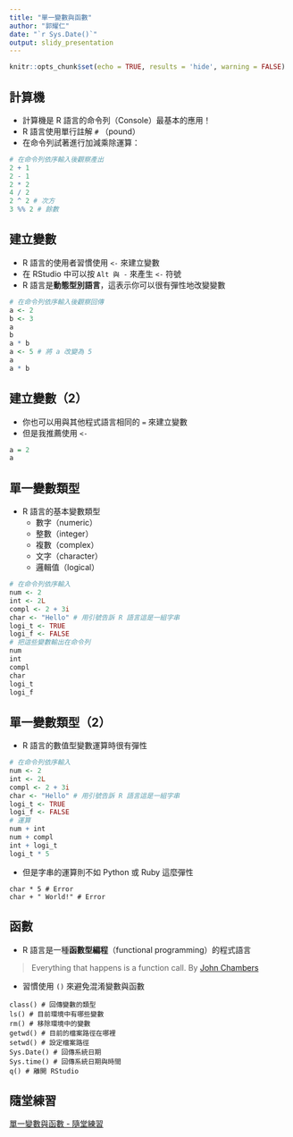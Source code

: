 ```yaml
---
title: "單一變數與函數"
author: "郭耀仁"
date: "`r Sys.Date()`"
output: slidy_presentation
---
```


```r
knitr::opts_chunk$set(echo = TRUE, results = 'hide', warning = FALSE)
```

## 計算機

- 計算機是 R 語言的命令列（Console）最基本的應用！
- R 語言使用單行註解 `#` （pound）
- 在命令列試著進行加減乘除運算：

```r
# 在命令列依序輸入後觀察產出
2 + 1
2 - 1
2 * 2
4 / 2
2 ^ 2 # 次方
3 %% 2 # 餘數
```

## 建立變數

- R 語言的使用者習慣使用 `<-` 來建立變數
- 在 RStudio 中可以按 `Alt 與 -` 來產生 `<-` 符號
- R 語言是**動態型別語言**，這表示你可以很有彈性地改變變數

```r
# 在命令列依序輸入後觀察回傳
a <- 2
b <- 3
a
b
a * b
a <- 5 # 將 a 改變為 5
a
a * b
```

## 建立變數（2）

- 你也可以用與其他程式語言相同的 `=` 來建立變數
- 但是我推薦使用 `<-`

```r
a = 2
a
```

## 單一變數類型

- R 語言的基本變數類型
  - 數字（numeric）
  - 整數（integer）
  - 複數（complex）
  - 文字（character）
  - 邏輯值（logical）

```r
# 在命令列依序輸入
num <- 2
int <- 2L
compl <- 2 + 3i
char <- "Hello" # 用引號告訴 R 語言這是一組字串
logi_t <- TRUE
logi_f <- FALSE
# 把這些變數輸出在命令列
num
int
compl
char
logi_t
logi_f
```

## 單一變數類型（2）

- R 語言的數值型變數運算時很有彈性

```r
# 在命令列依序輸入
num <- 2
int <- 2L
compl <- 2 + 3i
char <- "Hello" # 用引號告訴 R 語言這是一組字串
logi_t <- TRUE
logi_f <- FALSE
# 運算
num + int
num + compl
int + logi_t
logi_t * 5
```

- 但是字串的運算則不如 Python 或 Ruby 這麼彈性

```
char * 5 # Error
char + " World!" # Error
```

## 函數

- R 語言是一種**函數型編程**（functional programming）的程式語言

> Everything that happens is a function call.
> By [John Chambers](https://en.wikipedia.org/wiki/John_Chambers_(statistician))

- 習慣使用 `()` 來避免混淆變數與函數

```
class() # 回傳變數的類型
ls() # 目前環境中有哪些變數
rm() # 移除環境中的變數
getwd() # 目前的檔案路徑在哪裡
setwd() # 設定檔案路徑
Sys.Date() # 回傳系統日期
Sys.time() # 回傳系統日期與時間
q() # 離開 RStudio
```

## 隨堂練習

[單一變數與函數 - 隨堂練習](https://yaojenkuo.github.io/r_programming/ch2_exercise)